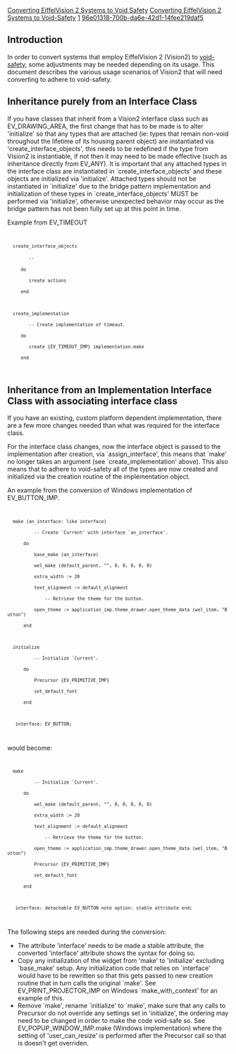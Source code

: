 [[Property:title|Converting EiffelVision 2 Systems to Void Safety]]
[[Property:link_title|Converting EiffelVision 2 Systems to Void-Safety]]
[[Property:weight|1]]
[[Property:uuid|96e01318-700b-da6e-42d1-14fee219daf5]]
==Introduction==

In order to convert systems that employ EiffelVision 2 (Vision2) to [[Void-safe Programming in Eiffel|void-safety]], some adjustments may be needed depending on its usage.  This document describes the various usage scenarios of Vision2 that will need converting to adhere to void-safety.

==Inheritance purely from an Interface Class==

If you have classes that inherit from a Vision2 interface class such as EV_DRAWING_AREA, the first change that has to be made is to alter 'initialize' so that any types that are attached (ie: types that remain non-void throughout the lifetime of its housing parent object) are instantiated via 'create_interface_objects', this needs to be redefined if the type from Vision2 is instantiable, if not then it may need to be made effective (such as inheritance directly from EV_ANY).  It is important that any attached types in the interface class are instantiated in `create_interface_objects' and these objects are initialized via 'initialize'.  Attached types should not be instantiated in `initialize' due to the bridge pattern implementation and initialization of these types in `create_interface_objects' MUST be performed via 'initialize', otherwise unexpected behavior may occur as the bridge pattern has not been fully set up at this point in time.

Example from EV_TIMEOUT
<code>
   create_interface_objects
         -- <Precursor>
      do
         create actions
      end
   
   create_implementation
         -- Create implementation of timeout.
      do
         create {EV_TIMEOUT_IMP} implementation.make
      end
</code>

==Inheritance from an Implementation Interface Class with associating interface class==

If you have an existing, custom platform dependent implementation, there are a few more changes needed than what was required for the interface class.

For the interface class changes, now the interface object is passed to the implementation after creation, via `assign_interface', this means that `make' no longer takes an argument (see `create_implementation' above).  This also means that to adhere to void-safety all of the types are now created and initialized via the creation routine of the implementation object.


An example from the conversion of Windows implementation of EV_BUTTON_IMP.

<code>
   make (an_interface: like interface) 
           -- Create `Current' with interface `an_interface'. 
       do 
           base_make (an_interface) 
           wel_make (default_parent, "", 0, 0, 0, 0, 0) 
           extra_width := 20 
           text_alignment := default_alignment 
               -- Retrieve the theme for the button. 
           open_theme := application_imp.theme_drawer.open_theme_data (wel_item, "Button") 
       end 

   initialize 
           -- Initialize `Current'. 
       do 
           Precursor {EV_PRIMITIVE_IMP} 
           set_default_font 
       end

    interface: EV_BUTTON;
</code>

would become: 

<code>
   make 
           -- Initialize `Current'. 
       do 
           wel_make (default_parent, "", 0, 0, 0, 0, 0) 
           extra_width := 20 
           text_alignment := default_alignment 
               -- Retrieve the theme for the button. 
           open_theme := application_imp.theme_drawer.open_theme_data (wel_item, "Button") 
           Precursor {EV_PRIMITIVE_IMP} 
           set_default_font 
       end

    interface: detachable EV_BUTTON note option: stable attribute end;
</code>

The following steps are needed during the conversion:

* The attribute 'interface' needs to be made a stable attribute, the converted 'interface' attribute shows the syntax for doing so.
* Copy any initialization of the widget from 'make' to 'initialize' excluding `base_make' setup.  Any initialization code that relies on `interface' would have to be rewritten so that this gets passed to new creation routine that in turn calls the original `make'.  See EV_PRINT_PROJECTOR_IMP on Windows `make_with_context' for an example of this.
* Remove `make', rename `initialize' to `make', make sure that any calls to Precursor do not override any settings set in 'initialize', the ordering may need to be changed in order to make the code void-safe so.  See EV_POPUP_WINDOW_IMP.make (Windows implementation) where the setting of 'user_can_resize' is performed after the Precursor call so that is doesn't get overriden.


{{SeeAlso|[[Void-Safe Programming in Eiffel]]}}



